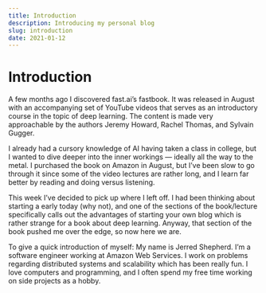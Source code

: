 ```yaml
---
title: Introduction
description: Introducing my personal blog
slug: introduction
date: 2021-01-12
---
```


# Introduction

A few months ago I discovered fast.ai’s fastbook. It was released in August with an accompanying set of YouTube videos that serves as an introductory course in the topic of deep learning. The content is made very approachable by the authors Jeremy Howard, Rachel Thomas, and Sylvain Gugger.

I already had a cursory knowledge of AI having taken a class in college, but I wanted to dive deeper into the inner workings — ideally all the way to the metal. I purchased the book on Amazon in August, but I’ve been slow to go through it since some of the video lectures are rather long, and I learn far better by reading and doing versus listening.

This week I’ve decided to pick up where I left off. I had been thinking about starting a early today (why not), and one of the sections of the book/lecture specifically calls out the advantages of starting your own blog which is rather strange for a book about deep learning. Anyway, that section of the book pushed me over the edge, so now here we are.

To give a quick introduction of myself: My name is Jerred Shepherd. I’m a software engineer working at Amazon Web Services. I work on problems regarding distributed systems and scalability which has been really fun. I love computers and programming, and I often spend my free time working on side projects as a hobby.
